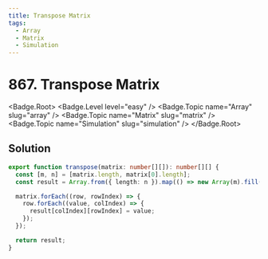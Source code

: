 ```yaml
---
title: Transpose Matrix
tags:
  - Array
  - Matrix
  - Simulation
---
```


# 867. Transpose Matrix

<Badge.Root>
  <Badge.Level level="easy" />
  <Badge.Topic name="Array" slug="array" />
  <Badge.Topic name="Matrix" slug="matrix" />
  <Badge.Topic name="Simulation" slug="simulation" />
</Badge.Root>

## Solution

```typescript filename="solution.ts" copy
export function transpose(matrix: number[][]): number[][] {
  const [m, n] = [matrix.length, matrix[0].length];
  const result = Array.from({ length: n }).map(() => new Array(m).fill(undefined));

  matrix.forEach((row, rowIndex) => {
    row.forEach((value, colIndex) => {
      result[colIndex][rowIndex] = value;
    });
  });

  return result;
}
```

<ProblemLink
  codingSite="leetcode"
  href="https://leetcode.com/problems/transpose-matrix/"
  title="Transpose Matrix"
/>
